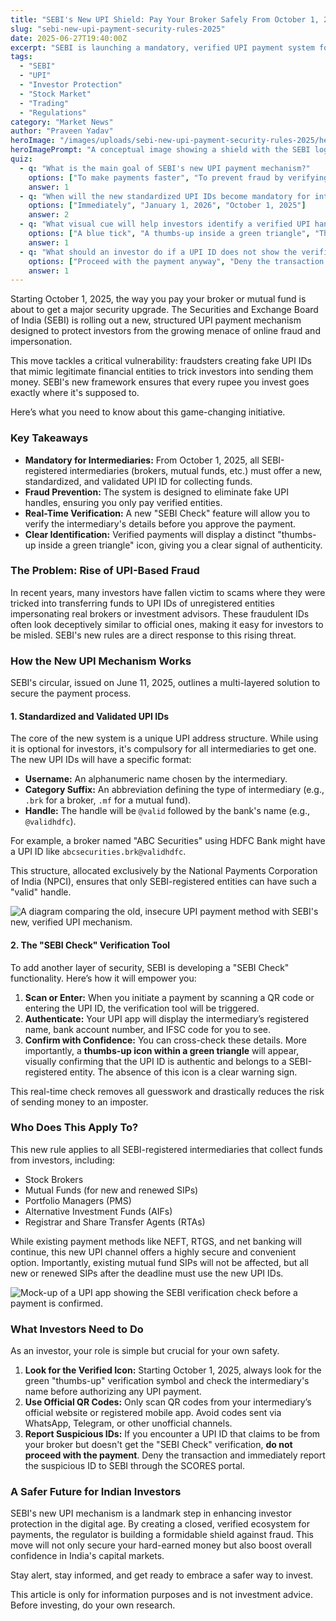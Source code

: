 ```yaml
---
title: "SEBI's New UPI Shield: Pay Your Broker Safely From October 1, 2025"
slug: "sebi-new-upi-payment-security-rules-2025"
date: 2025-06-27T19:40:00Z
excerpt: "SEBI is launching a mandatory, verified UPI payment system for all registered intermediaries starting October 1, 2025. Learn how this new 'SEBI Check' feature and standardized UPI IDs will protect you from fraud."
tags:
  - "SEBI"
  - "UPI"
  - "Investor Protection"
  - "Stock Market"
  - "Trading"
  - "Regulations"
category: "Market News"
author: "Praveen Yadav"
heroImage: "/images/uploads/sebi-new-upi-payment-security-rules-2025/hero-image.jpg"
heroImagePrompt: "A conceptual image showing a shield with the SEBI logo protecting a UPI payment icon from digital threats, symbolizing investor protection in India."
quiz:
  - q: "What is the main goal of SEBI's new UPI payment mechanism?"
    options: ["To make payments faster", "To prevent fraud by verifying intermediaries", "To increase the UPI transaction limit"]
    answer: 1
  - q: "When will the new standardized UPI IDs become mandatory for intermediaries?"
    options: ["Immediately", "January 1, 2026", "October 1, 2025"]
    answer: 2
  - q: "What visual cue will help investors identify a verified UPI handle?"
    options: ["A blue tick", "A thumbs-up inside a green triangle", "The intermediary's logo"]
    answer: 1
  - q: "What should an investor do if a UPI ID does not show the verification symbol?"
    options: ["Proceed with the payment anyway", "Deny the transaction and report it", "Try again after some time"]
    answer: 1
---
```


Starting October 1, 2025, the way you pay your broker or mutual fund is about to get a major security upgrade. The Securities and Exchange Board of India (SEBI) is rolling out a new, structured UPI payment mechanism designed to protect investors from the growing menace of online fraud and impersonation.

This move tackles a critical vulnerability: fraudsters creating fake UPI IDs that mimic legitimate financial entities to trick investors into sending them money. SEBI's new framework ensures that every rupee you invest goes exactly where it's supposed to.

Here’s what you need to know about this game-changing initiative.

### Key Takeaways

*   **Mandatory for Intermediaries:** From October 1, 2025, all SEBI-registered intermediaries (brokers, mutual funds, etc.) must offer a new, standardized, and validated UPI ID for collecting funds.
*   **Fraud Prevention:** The system is designed to eliminate fake UPI handles, ensuring you only pay verified entities.
*   **Real-Time Verification:** A new "SEBI Check" feature will allow you to verify the intermediary's details before you approve the payment.
*   **Clear Identification:** Verified payments will display a distinct "thumbs-up inside a green triangle" icon, giving you a clear signal of authenticity.

### The Problem: Rise of UPI-Based Fraud

In recent years, many investors have fallen victim to scams where they were tricked into transferring funds to UPI IDs of unregistered entities impersonating real brokers or investment advisors. These fraudulent IDs often look deceptively similar to official ones, making it easy for investors to be misled. SEBI's new rules are a direct response to this rising threat.

### How the New UPI Mechanism Works

SEBI's circular, issued on June 11, 2025, outlines a multi-layered solution to secure the payment process.

#### 1. Standardized and Validated UPI IDs

The core of the new system is a unique UPI address structure. While using it is optional for investors, it's compulsory for all intermediaries to get one. The new UPI IDs will have a specific format:

*   **Username:** An alphanumeric name chosen by the intermediary.
*   **Category Suffix:** An abbreviation defining the type of intermediary (e.g., `.brk` for a broker, `.mf` for a mutual fund).
*   **Handle:** The handle will be `@valid` followed by the bank's name (e.g., `@validhdfc`).

For example, a broker named "ABC Securities" using HDFC Bank might have a UPI ID like `abcsecurities.brk@validhdfc`.

This structure, allocated exclusively by the National Payments Corporation of India (NPCI), ensures that only SEBI-registered entities can have such a "valid" handle.

![A diagram comparing the old, insecure UPI payment method with SEBI's new, verified UPI mechanism.](/images/uploads/sebi-new-upi-payment-security-rules-2025/old-vs-new-upi.png)

#### 2. The "SEBI Check" Verification Tool

To add another layer of security, SEBI is developing a "SEBI Check" functionality. Here’s how it will empower you:

1.  **Scan or Enter:** When you initiate a payment by scanning a QR code or entering the UPI ID, the verification tool will be triggered.
2.  **Authenticate:** Your UPI app will display the intermediary’s registered name, bank account number, and IFSC code for you to see.
3.  **Confirm with Confidence:** You can cross-check these details. More importantly, a **thumbs-up icon within a green triangle** will appear, visually confirming that the UPI ID is authentic and belongs to a SEBI-registered entity. The absence of this icon is a clear warning sign.

This real-time check removes all guesswork and drastically reduces the risk of sending money to an imposter.

### Who Does This Apply To?

This new rule applies to all SEBI-registered intermediaries that collect funds from investors, including:
*   Stock Brokers
*   Mutual Funds (for new and renewed SIPs)
*   Portfolio Managers (PMS)
*   Alternative Investment Funds (AIFs)
*   Registrar and Share Transfer Agents (RTAs)

While existing payment methods like NEFT, RTGS, and net banking will continue, this new UPI channel offers a highly secure and convenient option. Importantly, existing mutual fund SIPs will not be affected, but all new or renewed SIPs after the deadline must use the new UPI IDs.

![Mock-up of a UPI app showing the SEBI verification check before a payment is confirmed.](/images/uploads/sebi-new-upi-payment-security-rules-2025/sebi-check-mockup.png)

### What Investors Need to Do

As an investor, your role is simple but crucial for your own safety.

1.  **Look for the Verified Icon:** Starting October 1, 2025, always look for the green "thumbs-up" verification symbol and check the intermediary's name before authorizing any UPI payment.
2.  **Use Official QR Codes:** Only scan QR codes from your intermediary’s official website or registered mobile app. Avoid codes sent via WhatsApp, Telegram, or other unofficial channels.
3.  **Report Suspicious IDs:** If you encounter a UPI ID that claims to be from your broker but doesn't get the "SEBI Check" verification, **do not proceed with the payment**. Deny the transaction and immediately report the suspicious ID to SEBI through the SCORES portal.

### A Safer Future for Indian Investors

SEBI's new UPI mechanism is a landmark step in enhancing investor protection in the digital age. By creating a closed, verified ecosystem for payments, the regulator is building a formidable shield against fraud. This move will not only secure your hard-earned money but also boost overall confidence in India's capital markets.

Stay alert, stay informed, and get ready to embrace a safer way to invest.

This article is only for information purposes and is not investment advice. Before investing, do your own research.